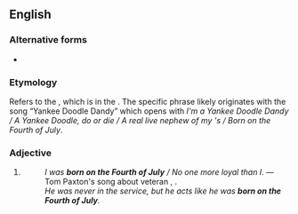 ==English==

===Alternative forms===
* {{l|en|born on the 4th of July}}

===Etymology===
Refers to the {{w|Fourth of July}}, which is {{l|en|Independence Day}} in the {{l|en|United States}}. The specific phrase likely originates with the song “Yankee Doodle Dandy” which opens with ''I'm a Yankee Doodle Dandy / A Yankee Doodle, do or die / A real live nephew of my {{l|en|Uncle Sam}}'s / Born on the Fourth of July''.

===Adjective===
{{en-adj|head=[[born]] [[on]] [[the]] [[Fourth of July]]|-}}

# {{lb|en|idiomatic|US}} {{def|[[demonstratively|Demonstratively]] [[patriotic]] about the [[United States]].}}
#: ''I was '''born on the Fourth of July''' / No one more loyal than I''. &mdash; Tom Paxton's song about veteran {{w|Ron Kovic}}, ''{{w|Born on the Fourth of July}}''.
#: ''He was never in the service, but he acts like he was '''born on the Fourth of July'''.''